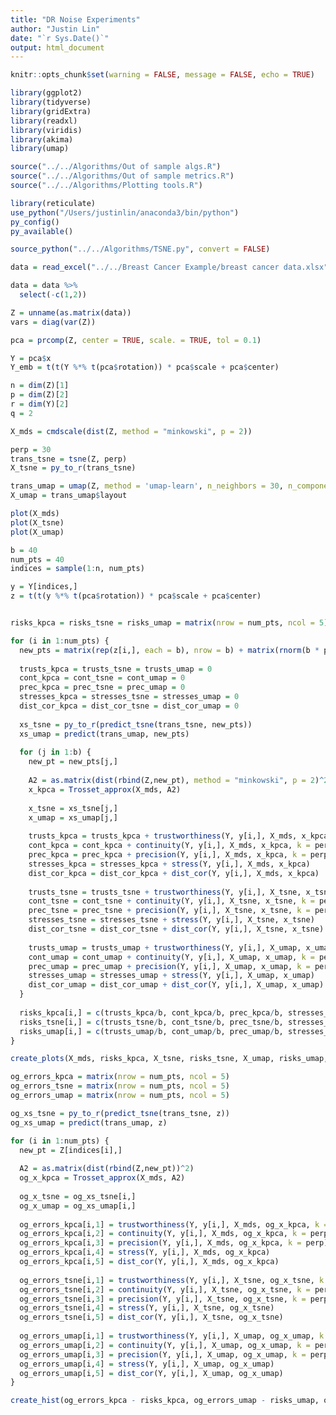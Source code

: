 ```yaml
---
title: "DR Noise Experiments"
author: "Justin Lin"
date: "`r Sys.Date()`"
output: html_document
---
```


```r
knitr::opts_chunk$set(warning = FALSE, message = FALSE, echo = TRUE)

library(ggplot2)
library(tidyverse)
library(gridExtra)
library(readxl)
library(viridis)
library(akima)
library(umap)

source("../../Algorithms/Out of sample algs.R")
source("../../Algorithms/Out of sample metrics.R")
source("../../Algorithms/Plotting tools.R")
```

```r
library(reticulate)
use_python("/Users/justinlin/anaconda3/bin/python")
py_config()
py_available()

source_python("../../Algorithms/TSNE.py", convert = FALSE)
```

```r
data = read_excel("../../Breast Cancer Example/breast cancer data.xlsx", col_names = FALSE)

data = data %>%
  select(-c(1,2))
```

```r
Z = unname(as.matrix(data))
vars = diag(var(Z))

pca = prcomp(Z, center = TRUE, scale. = TRUE, tol = 0.1)

Y = pca$x
Y_emb = t(t(Y %*% t(pca$rotation)) * pca$scale + pca$center)

n = dim(Z)[1]
p = dim(Z)[2]
r = dim(Y)[2]
q = 2
```

```r
X_mds = cmdscale(dist(Z, method = "minkowski", p = 2))

perp = 30
trans_tsne = tsne(Z, perp)
X_tsne = py_to_r(trans_tsne)

trans_umap = umap(Z, method = 'umap-learn', n_neighbors = 30, n_components = q)
X_umap = trans_umap$layout

plot(X_mds)
plot(X_tsne)
plot(X_umap)
```

```r
b = 40
num_pts = 40
indices = sample(1:n, num_pts)

y = Y[indices,]
z = t(t(y %*% t(pca$rotation)) * pca$scale + pca$center)


risks_kpca = risks_tsne = risks_umap = matrix(nrow = num_pts, ncol = 5)

for (i in 1:num_pts) {
  new_pts = matrix(rep(z[i,], each = b), nrow = b) + matrix(rnorm(b * p, 0, rep(sqrt(vars/10), b)), nrow = b)
  
  trusts_kpca = trusts_tsne = trusts_umap = 0
  cont_kpca = cont_tsne = cont_umap = 0
  prec_kpca = prec_tsne = prec_umap = 0
  stresses_kpca = stresses_tsne = stresses_umap = 0
  dist_cor_kpca = dist_cor_tsne = dist_cor_umap = 0
  
  xs_tsne = py_to_r(predict_tsne(trans_tsne, new_pts))
  xs_umap = predict(trans_umap, new_pts)
  
  for (j in 1:b) {
    new_pt = new_pts[j,]
    
    A2 = as.matrix(dist(rbind(Z,new_pt), method = "minkowski", p = 2)^2)
    x_kpca = Trosset_approx(X_mds, A2)
    
    x_tsne = xs_tsne[j,]
    x_umap = xs_umap[j,]
    
    trusts_kpca = trusts_kpca + trustworthiness(Y, y[i,], X_mds, x_kpca, k = perp)
    cont_kpca = cont_kpca + continuity(Y, y[i,], X_mds, x_kpca, k = perp)
    prec_kpca = prec_kpca + precision(Y, y[i,], X_mds, x_kpca, k = perp)
    stresses_kpca = stresses_kpca + stress(Y, y[i,], X_mds, x_kpca)
    dist_cor_kpca = dist_cor_kpca + dist_cor(Y, y[i,], X_mds, x_kpca)
    
    trusts_tsne = trusts_tsne + trustworthiness(Y, y[i,], X_tsne, x_tsne, k = perp)
    cont_tsne = cont_tsne + continuity(Y, y[i,], X_tsne, x_tsne, k = perp)
    prec_tsne = prec_tsne + precision(Y, y[i,], X_tsne, x_tsne, k = perp)
    stresses_tsne = stresses_tsne + stress(Y, y[i,], X_tsne, x_tsne)
    dist_cor_tsne = dist_cor_tsne + dist_cor(Y, y[i,], X_tsne, x_tsne)
    
    trusts_umap = trusts_umap + trustworthiness(Y, y[i,], X_umap, x_umap, k = perp)
    cont_umap = cont_umap + continuity(Y, y[i,], X_umap, x_umap, k = perp)
    prec_umap = prec_umap + precision(Y, y[i,], X_umap, x_umap, k = perp)
    stresses_umap = stresses_umap + stress(Y, y[i,], X_umap, x_umap)
    dist_cor_umap = dist_cor_umap + dist_cor(Y, y[i,], X_umap, x_umap)
  }
  
  risks_kpca[i,] = c(trusts_kpca/b, cont_kpca/b, prec_kpca/b, stresses_kpca/b, dist_cor_kpca/b)
  risks_tsne[i,] = c(trusts_tsne/b, cont_tsne/b, prec_tsne/b, stresses_tsne/b, dist_cor_tsne/b)
  risks_umap[i,] = c(trusts_umap/b, cont_umap/b, prec_umap/b, stresses_umap/b, dist_cor_umap/b)
}

```


```r
create_plots(X_mds, risks_kpca, X_tsne, risks_tsne, X_umap, risks_umap, indices)
```


```r
og_errors_kpca = matrix(nrow = num_pts, ncol = 5)
og_errors_tsne = matrix(nrow = num_pts, ncol = 5)
og_errors_umap = matrix(nrow = num_pts, ncol = 5)

og_xs_tsne = py_to_r(predict_tsne(trans_tsne, z))
og_xs_umap = predict(trans_umap, z)

for (i in 1:num_pts) {
  new_pt = Z[indices[i],]
  
  A2 = as.matrix(dist(rbind(Z,new_pt))^2)
  og_x_kpca = Trosset_approx(X_mds, A2)
  
  og_x_tsne = og_xs_tsne[i,]
  og_x_umap = og_xs_umap[i,]
  
  og_errors_kpca[i,1] = trustworthiness(Y, y[i,], X_mds, og_x_kpca, k = perp)
  og_errors_kpca[i,2] = continuity(Y, y[i,], X_mds, og_x_kpca, k = perp)
  og_errors_kpca[i,3] = precision(Y, y[i,], X_mds, og_x_kpca, k = perp)
  og_errors_kpca[i,4] = stress(Y, y[i,], X_mds, og_x_kpca)
  og_errors_kpca[i,5] = dist_cor(Y, y[i,], X_mds, og_x_kpca)
  
  og_errors_tsne[i,1] = trustworthiness(Y, y[i,], X_tsne, og_x_tsne, k = perp)
  og_errors_tsne[i,2] = continuity(Y, y[i,], X_tsne, og_x_tsne, k = perp)
  og_errors_tsne[i,3] = precision(Y, y[i,], X_tsne, og_x_tsne, k = perp)
  og_errors_tsne[i,4] = stress(Y, y[i,], X_tsne, og_x_tsne)
  og_errors_tsne[i,5] = dist_cor(Y, y[i,], X_tsne, og_x_tsne)
  
  og_errors_umap[i,1] = trustworthiness(Y, y[i,], X_umap, og_x_umap, k = perp)
  og_errors_umap[i,2] = continuity(Y, y[i,], X_umap, og_x_umap, k = perp)
  og_errors_umap[i,3] = precision(Y, y[i,], X_umap, og_x_umap, k = perp)
  og_errors_umap[i,4] = stress(Y, y[i,], X_umap, og_x_umap)
  og_errors_umap[i,5] = dist_cor(Y, y[i,], X_umap, og_x_umap)
}
```


```r
create_hist(og_errors_kpca - risks_kpca, og_errors_umap - risks_umap, og_errors_tsne - risks_tsne, types = c("kPCA", "UMAP", "t-SNE"), num_per_type = 40)
```

